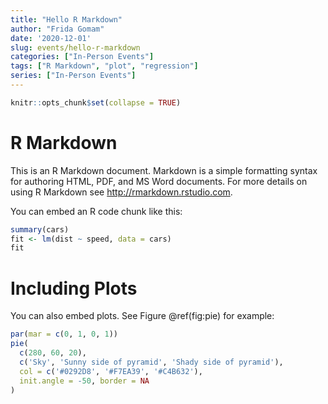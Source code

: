 ```yaml
---
title: "Hello R Markdown"
author: "Frida Gomam"
date: '2020-12-01'
slug: events/hello-r-markdown
categories: ["In-Person Events"]
tags: ["R Markdown", "plot", "regression"]
series: ["In-Person Events"]
---
```


```r
knitr::opts_chunk$set(collapse = TRUE)
```

# R Markdown  

This is an R Markdown document. Markdown is a simple formatting syntax for authoring HTML, PDF, and MS Word documents. For more details on using R Markdown see <http://rmarkdown.rstudio.com>.

You can embed an R code chunk like this:  

```r
summary(cars)
fit <- lm(dist ~ speed, data = cars)
fit
```

# Including Plots

You can also embed plots. See Figure \@ref(fig:pie) for example:

```r
par(mar = c(0, 1, 0, 1))
pie(
  c(280, 60, 20),
  c('Sky', 'Sunny side of pyramid', 'Shady side of pyramid'),
  col = c('#0292D8', '#F7EA39', '#C4B632'),
  init.angle = -50, border = NA
)
```

